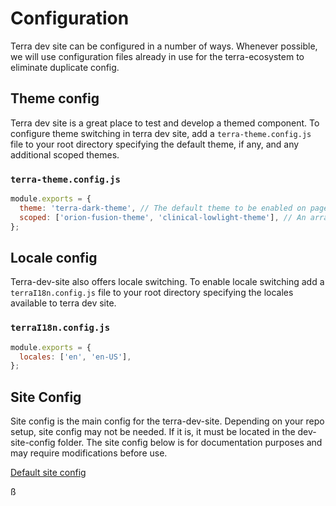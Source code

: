 
<Badge />

# Configuration

Terra dev site can be configured in a number of ways. Whenever possible, we will use configuration files already in use for the terra-ecosystem to eliminate duplicate config.

## Theme config

Terra dev site is a great place to test and develop a themed component. To configure theme switching in terra dev site, add a `terra-theme.config.js` file to your root directory specifying the default theme, if any, and any additional scoped themes.

### `terra-theme.config.js`

```js
module.exports = {
  theme: 'terra-dark-theme', // The default theme to be enabled on page load.
  scoped: ['orion-fusion-theme', 'clinical-lowlight-theme'], // An array of scoped themes. Note: Scoped themes do not work in IE 10.
};
```

## Locale config

Terra-dev-site also offers locale switching. To enable locale switching add a `terraI18n.config.js` file to your root directory specifying the locales available to terra dev site.

### `terraI18n.config.js`

```js
module.exports = {
  locales: ['en', 'en-US'],
};
```

## Site Config

Site config is the main config for the terra-dev-site. Depending on your repo setup, site config may not be needed. If it is, it must be located in the dev-site-config folder. The site config below is for documentation purposes and may require modifications before use.

[Default site config](https://github.com/cerner/terra-dev-site/blob/main/config/site/site.config.js)

<Config />
ß
